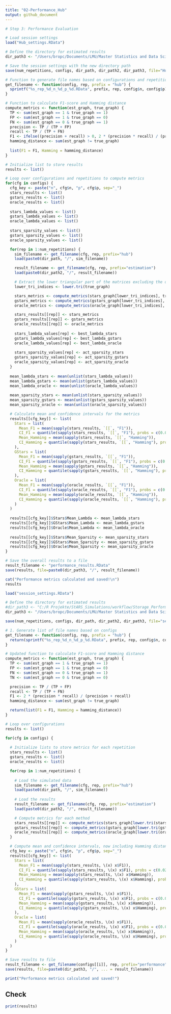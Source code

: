 ```yaml
---
title: "02-Performance_Hub"
output: github_document
---
```


```r
# Step 3: Performance Evaluation

# Load session settings
load("Hub_settings.RData")

# Define the directory for estimated results
dir_path3 <- "/Users/bropc/Documents/LMU/Master Statistics and Data Science/Masterarbeit/R Master/StARS_Simulations/workflow/Storage_Performance_Hub"

# Save the session settings with the new directory path
save(num_repetitions, configs, dir_path, dir_path2, dir_path3, file="Hub_settings.RData")

# Function to generate file names based on configurations and repetition number
get_filename <- function(config, rep, prefix = "hub") {
  sprintf("%s_rep_%d_n_%d_p_%d.RData", prefix, rep, config$n, config$p)
}

# Function to calculate F1-score and Hamming distance
compute_metrics <- function(est_graph, true_graph) {
  TP <- sum(est_graph == 1 & true_graph == 1)
  FP <- sum(est_graph == 1 & true_graph == 0)
  FN <- sum(est_graph == 0 & true_graph == 1)
  precision <- TP / (TP + FP)
  recall <- TP / (TP + FN)
  F1 <- ifelse((precision + recall) > 0, 2 * (precision * recall) / (precision + recall), 0)
  hamming_distance <- sum(est_graph != true_graph)
  
  list(F1 = F1, Hamming = hamming_distance)
}

# Initialize list to store results
results <- list()

# Loop over configurations and repetitions to compute metrics
for(cfg in configs) {
  cfg_key <- paste("n", cfg$n, "p", cfg$p, sep="_")
  stars_results <- list()
  gstars_results <- list()
  oracle_results <- list()
  
  stars_lambda_values <- list()
  gstars_lambda_values <- list()
  oracle_lambda_values <- list()
  
  stars_sparsity_values <- list()
  gstars_sparsity_values <- list()
  oracle_sparsity_values <- list()

  for(rep in 1:num_repetitions) {
    sim_filename <- get_filename(cfg, rep, prefix="hub")
    load(paste0(dir_path, "/", sim_filename))

    result_filename <- get_filename(cfg, rep, prefix="estimation")
    load(paste0(dir_path2, "/", result_filename))

    # Extract the lower triangular part of the matrices excluding the diagonal
    lower_tri_indices <- lower.tri(true_graph)

    stars_metrics <- compute_metrics(stars_graph[lower_tri_indices], true_graph[lower_tri_indices])
    gstars_metrics <- compute_metrics(gstars_graph[lower_tri_indices], true_graph[lower_tri_indices])
    oracle_metrics <- compute_metrics(oracle_graph[lower_tri_indices], true_graph[lower_tri_indices])

    stars_results[[rep]] <- stars_metrics
    gstars_results[[rep]] <- gstars_metrics
    oracle_results[[rep]] <- oracle_metrics
    
    stars_lambda_values[rep] <- best_lambda_stars
    gstars_lambda_values[rep] <- best_lambda_gstars
    oracle_lambda_values[rep] <- best_lambda_oracle
    
    stars_sparsity_values[rep] <- act_sparsity_stars
    gstars_sparsity_values[rep] <- act_sparsity_gstars
    oracle_sparsity_values[rep] <- act_sparsity_oracle
  }
  
  mean_lambda_stars <- mean(unlist(stars_lambda_values))
  mean_lambda_gstars <- mean(unlist(gstars_lambda_values))
  mean_lambda_oracle <- mean(unlist(oracle_lambda_values))
  
  mean_sparsity_stars <- mean(unlist(stars_sparsity_values))
  mean_sparsity_gstars <- mean(unlist(gstars_sparsity_values))
  mean_sparsity_oracle <- mean(unlist(oracle_sparsity_values))

  # Calculate mean and confidence intervals for the metrics
  results[[cfg_key]] <- list(
    Stars = list(
      Mean_F1 = mean(sapply(stars_results, `[[`, "F1")),
      CI_F1 = quantile(sapply(stars_results, `[[`, "F1"), probs = c(0.025, 0.975)),
      Mean_Hamming = mean(sapply(stars_results, `[[`, "Hamming")),
      CI_Hamming = quantile(sapply(stars_results, `[[`, "Hamming"), probs = c(0.025, 0.975))
    ),
    GStars = list(
      Mean_F1 = mean(sapply(gstars_results, `[[`, "F1")),
      CI_F1 = quantile(sapply(gstars_results, `[[`, "F1"), probs = c(0.025, 0.975)),
      Mean_Hamming = mean(sapply(gstars_results, `[[`, "Hamming")),
      CI_Hamming = quantile(sapply(gstars_results, `[[`, "Hamming"), probs = c(0.025, 0.975))
    ),
    Oracle = list(
      Mean_F1 = mean(sapply(oracle_results, `[[`, "F1")),
      CI_F1 = quantile(sapply(oracle_results, `[[`, "F1"), probs = c(0.025, 0.975)),
      Mean_Hamming = mean(sapply(oracle_results, `[[`, "Hamming")),
      CI_Hamming = quantile(sapply(oracle_results, `[[`, "Hamming"), probs = c(0.025, 0.975))
    )
  )
  
  results[[cfg_key]]$Stars$Mean_Lambda <- mean_lambda_stars
  results[[cfg_key]]$GStars$Mean_Lambda <- mean_lambda_gstars
  results[[cfg_key]]$Oracle$Mean_Lambda <- mean_lambda_oracle
  
  results[[cfg_key]]$Stars$Mean_Sparsity <- mean_sparsity_stars
  results[[cfg_key]]$GStars$Mean_Sparsity <- mean_sparsity_gstars
  results[[cfg_key]]$Oracle$Mean_Sparsity <- mean_sparsity_oracle
}

# Save the overall results to a file
result_filename <- "performance_results.RData"
save(results, file=paste0(dir_path3, "/", result_filename))

cat("Performance metrics calculated and saved!\n")
results

```





```r

load("session_settings.RData")

# Define the directory for estimated results
#dir_path3 <- "C:/R Projekte/StARS_Simulations/workflow/Storage_Performance_Hub"
dir_path3 <- "/Users/bropc/Documents/LMU/Master Statistics and Data Science/Masterarbeit/R Master/StARS_Simulations/workflow/Storage_Performance_Hub"

save(num_repetitions, configs, dir_path, dir_path2, dir_path3, file="session_settings.RData")

# 1. Generate list of file names based on configs
get_filename <- function(config, rep, prefix = "hub") {
  return(sprintf("%s_rep_%d_n_%d_p_%d.RData", prefix, rep, config$n, config$p))
}

# Updated function to calculate F1-score and Hamming distance
compute_metrics <- function(est_graph, true_graph) {
  TP <- sum(est_graph == 1 & true_graph == 1)
  FP <- sum(est_graph == 1 & true_graph == 0)
  FN <- sum(est_graph == 0 & true_graph == 1)
  TN <- sum(est_graph == 0 & true_graph == 0)

  precision <- TP / (TP + FP)
  recall <- TP / (TP + FN)
  F1 <- 2 * (precision * recall) / (precision + recall)
  hamming_distance <- sum(est_graph != true_graph)

  return(list(F1 = F1, Hamming = hamming_distance))
}

# Loop over configurations
results <- list()

for(cfg in configs) {
  
  # Initialize lists to store metrics for each repetition
  stars_results <- list()
  gstars_results <- list()
  oracle_results <- list()

  for(rep in 1:num_repetitions) {
    
    # Load the simulated data
    sim_filename <- get_filename(cfg, rep, prefix="hub")
    load(paste0(dir_path, "/", sim_filename))
    
    # Load the results
    result_filename <- get_filename(cfg, rep, prefix="estimation")
    load(paste0(dir_path2, "/", result_filename))

    # Compute metrics for each method
    stars_results[[rep]] <- compute_metrics(stars_graph[lower.tri(stars_graph)], true_graph[lower.tri(true_graph)])
    gstars_results[[rep]] <- compute_metrics(gstars_graph[lower.tri(gstars_graph)], true_graph[lower.tri(true_graph)])
    oracle_results[[rep]] <- compute_metrics(oracle_graph[lower.tri(oracle_graph)], true_graph[lower.tri(true_graph)])
  }

  # Compute mean and confidence intervals, now including Hamming distance
  cfg_key <- paste("n", cfg$n, "p", cfg$p, sep="_")
  results[[cfg_key]] <- list(
    Stars = list(
      Mean_F1 = mean(sapply(stars_results, \(x) x$F1)),
      CI_F1 = quantile(sapply(stars_results, \(x) x$F1), probs = c(0.025, 0.975)),
      Mean_Hamming = mean(sapply(stars_results, \(x) x$Hamming)),
      CI_Hamming = quantile(sapply(stars_results, \(x) x$Hamming), probs = c(0.025, 0.975))
    ),
    GStars = list(
      Mean_F1 = mean(sapply(gstars_results, \(x) x$F1)),
      CI_F1 = quantile(sapply(gstars_results, \(x) x$F1), probs = c(0.025, 0.975)),
      Mean_Hamming = mean(sapply(gstars_results, \(x) x$Hamming)),
      CI_Hamming = quantile(sapply(gstars_results, \(x) x$Hamming), probs = c(0.025, 0.975))
    ),
    Oracle = list(
      Mean_F1 = mean(sapply(oracle_results, \(x) x$F1)),
      CI_F1 = quantile(sapply(oracle_results, \(x) x$F1), probs = c(0.025, 0.975)),
      Mean_Hamming = mean(sapply(oracle_results, \(x) x$Hamming)),
      CI_Hamming = quantile(sapply(oracle_results, \(x) x$Hamming), probs = c(0.025, 0.975))
    )
  )
}

# Save results to file
result_filename <- get_filename(configs[[i]], rep, prefix="performance")
save(results, file=paste0(dir_path3, "/", ... = result_filename))

print("Performance metrics calculated and saved!")

```

## Check
```r
print(results)

```

